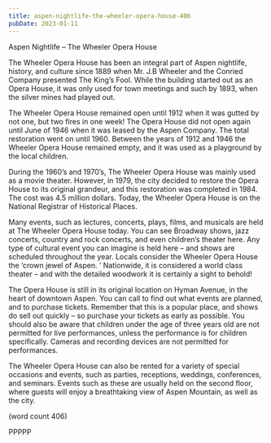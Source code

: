 ```yaml
---
title: aspen-nightlife-the-wheeler-opera-house-406
pubDate: 2023-01-11
---
```


Aspen Nightlife – The Wheeler Opera House

The Wheeler Opera House has been an 
integral part of Aspen nightlife, history, and 
culture since 1889 when Mr. J.B Wheeler and 
the Conried Company presented The King’s 
Fool. While the building started out as an 
Opera House, it was only used for town 
meetings and such by 1893, when the silver 
mines had played out.

The Wheeler Opera House remained open until 
1912 when it was gutted by not one, but two 
fires in one week! The Opera House did not 
open again until June of 1946 when it was 
leased by the Aspen Company. The total 
restoration went on until 1960. Between the 
years of 1912 and 1946 the Wheeler Opera 
House remained empty, and it was used as 
a playground by the local children.

During the 1960’s and 1970’s, The Wheeler 
Opera House was mainly used as a movie 
theater. However, in 1979, the city decided to 
restore the Opera House to its original 
grandeur, and this restoration was completed 
in 1984. The cost was 4.5 million dollars. 
Today, the Wheeler Opera House is on the 
National Registrar of Historical Places.

Many events, such as lectures, concerts, plays,
 films, and musicals are held at The Wheeler 
Opera House today. You can see Broadway 
shows, jazz concerts, country and rock 
concerts, and even children’s theater here. 
Any type of cultural event you can imagine 
is held here – and shows are scheduled 
throughout the year. Locals consider the 
Wheeler Opera House the ‘crown jewel of Aspen.
’ Nationwide, it is considered a world class theater 
– and with the detailed woodwork it is certainly a 
sight to behold!

The Opera House is still in its original location 
on Hyman Avenue, in the heart of downtown 
Aspen. You can call to find out what events are 
planned, and to purchase tickets. Remember 
that this is a popular place, and shows do sell 
out quickly – so purchase your tickets as early 
as possible. You should also be aware that 
children under the age of three years old are 
not permitted for live performances, unless the 
performance is for children specifically. 
Cameras and recording devices are not 
permitted for performances.

The Wheeler Opera House can also be rented 
for a variety of special occasions and events, 
such as parties, receptions, weddings, 
conferences, and seminars. Events such as 
these are usually held on the second floor, 
where guests will enjoy a breathtaking view of 
Aspen Mountain, as well as the city.

(word count 406)

PPPPP